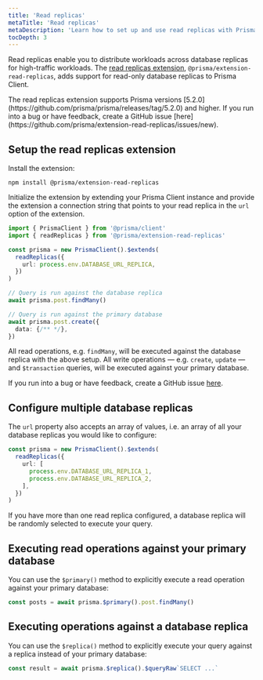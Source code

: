 ```yaml
---
title: 'Read replicas'
metaTitle: 'Read replicas'
metaDescription: 'Learn how to set up and use read replicas with Prisma Client'
tocDepth: 3
---
```


<TopBlock>

Read replicas enable you to distribute workloads across database replicas for high-traffic workloads. The [read replicas extension](https://github.com/prisma/extension-read-replicas), `@prisma/extension-read-replicas`, adds support for read-only database replicas to Prisma Client.

<versioninfo>
  The read replicas extension supports Prisma versions
  [5.2.0](https://github.com/prisma/prisma/releases/tag/5.2.0) and higher. If
  you run into a bug or have feedback, create a GitHub issue
  [here](https://github.com/prisma/extension-read-replicas/issues/new).
</versioninfo>

</TopBlock>

## Setup the read replicas extension

Install the extension:

```terminal
npm install @prisma/extension-read-replicas
```

Initialize the extension by extending your Prisma Client instance and provide the extension a connection string that points to your read replica in the `url` option of the extension.

<!-- prettier-ignore-start -->

```ts
import { PrismaClient } from '@prisma/client'
import { readReplicas } from '@prisma/extension-read-replicas'

const prisma = new PrismaClient().$extends(
  readReplicas({
    url: process.env.DATABASE_URL_REPLICA,
  })
)

// Query is run against the database replica
await prisma.post.findMany()

// Query is run against the primary database
await prisma.post.create({ 
  data: {/** */},
})
```
<!-- prettier-ignore-end -->

All read operations, e.g. `findMany`, will be executed against the database replica with the above setup. All write operations — e.g. `create`, `update` — and `$transaction` queries, will be executed against your primary database.

If you run into a bug or have feedback, create a GitHub issue [here](https://github.com/prisma/extension-read-replicas/issues/new).

## Configure multiple database replicas

The `url` property also accepts an array of values, i.e. an array of all your database replicas you would like to configure:

```ts
const prisma = new PrismaClient().$extends(
  readReplicas({
    url: [
      process.env.DATABASE_URL_REPLICA_1,
      process.env.DATABASE_URL_REPLICA_2,
    ],
  })
)
```

If you have more than one read replica configured, a database replica will be randomly selected to execute your query.

## Executing read operations against your primary database

You can use the `$primary()` method to explicitly execute a read operation against your primary database:

```ts
const posts = await prisma.$primary().post.findMany()
```

## Executing operations against a database replica

You can use the `$replica()` method to explicitly execute your query against a replica instead of your primary database:

```ts
const result = await prisma.$replica().$queryRaw`SELECT ...`
```

